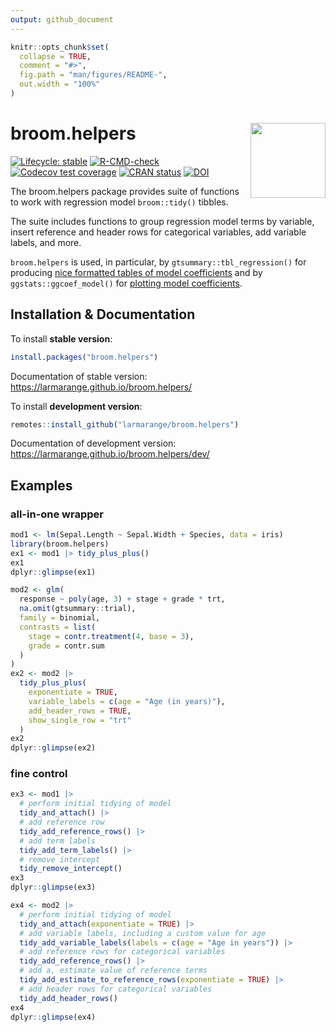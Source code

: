 ```yaml
---
output: github_document
---
```


<!-- README.md is generated from README.Rmd. Please edit that file -->

```r
knitr::opts_chunk$set(
  collapse = TRUE,
  comment = "#>",
  fig.path = "man/figures/README-",
  out.width = "100%"
)
```

# broom.helpers <img src="man/figures/broom.helpers.png" align="right" width="120" />

<!-- badges: start -->
[![Lifecycle: stable](https://img.shields.io/badge/lifecycle-stable-brightgreen.svg)](https://lifecycle.r-lib.org/articles/stages.html#stable)
[![R-CMD-check](https://github.com/larmarange/broom.helpers/actions/workflows/R-CMD-check.yaml/badge.svg)](https://github.com/larmarange/broom.helpers/actions/workflows/R-CMD-check.yaml)
[![Codecov test coverage](https://codecov.io/gh/larmarange/broom.helpers/branch/main/graph/badge.svg)](https://app.codecov.io/gh/larmarange/broom.helpers?branch=main)
[![CRAN status](https://www.r-pkg.org/badges/version/broom.helpers)](https://CRAN.R-project.org/package=broom.helpers)
[![DOI](https://zenodo.org/badge/286680847.svg)](https://zenodo.org/badge/latestdoi/286680847)
<!-- badges: end -->

The broom.helpers package provides suite of functions to work with regression model `broom::tidy()` tibbles.

The suite includes functions to group regression model terms by variable, insert reference and header rows for categorical variables, add variable labels, and more.

`broom.helpers` is used, in particular, by `gtsummary::tbl_regression()` for producing [nice formatted tables of model coefficients](https://www.danieldsjoberg.com/gtsummary/articles/tbl_regression.html) and by `ggstats::ggcoef_model()` for [plotting model coefficients](https://larmarange.github.io/ggstats/articles/ggcoef_model.html).


## Installation & Documentation

To install **stable version**:

```r
install.packages("broom.helpers")
```

Documentation of stable version: <https://larmarange.github.io/broom.helpers/>

To install **development version**:

```r
remotes::install_github("larmarange/broom.helpers")
```

Documentation of development version: <https://larmarange.github.io/broom.helpers/dev/>

## Examples

### all-in-one wrapper

```r
mod1 <- lm(Sepal.Length ~ Sepal.Width + Species, data = iris)
library(broom.helpers)
ex1 <- mod1 |> tidy_plus_plus()
ex1
dplyr::glimpse(ex1)

mod2 <- glm(
  response ~ poly(age, 3) + stage + grade * trt,
  na.omit(gtsummary::trial),
  family = binomial,
  contrasts = list(
    stage = contr.treatment(4, base = 3),
    grade = contr.sum
  )
)
ex2 <- mod2 |>
  tidy_plus_plus(
    exponentiate = TRUE,
    variable_labels = c(age = "Age (in years)"),
    add_header_rows = TRUE,
    show_single_row = "trt"
  )
ex2
dplyr::glimpse(ex2)
```

### fine control

```r
ex3 <- mod1 |>
  # perform initial tidying of model
  tidy_and_attach() |>
  # add reference row
  tidy_add_reference_rows() |>
  # add term labels
  tidy_add_term_labels() |>
  # remove intercept
  tidy_remove_intercept()
ex3
dplyr::glimpse(ex3)

ex4 <- mod2 |>
  # perform initial tidying of model
  tidy_and_attach(exponentiate = TRUE) |>
  # add variable labels, including a custom value for age
  tidy_add_variable_labels(labels = c(age = "Age in years")) |>
  # add reference rows for categorical variables
  tidy_add_reference_rows() |>
  # add a, estimate value of reference terms
  tidy_add_estimate_to_reference_rows(exponentiate = TRUE) |>
  # add header rows for categorical variables
  tidy_add_header_rows()
ex4
dplyr::glimpse(ex4)
```
